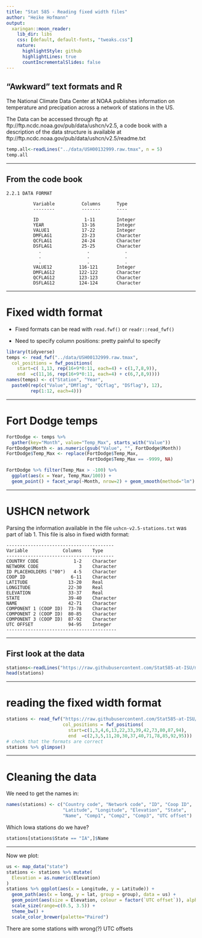 ```yaml
---
title: "Stat 585 - Reading fixed width files"
author: "Heike Hofmann"
output:
  xaringan::moon_reader:
    lib_dir: libs
    css: [default, default-fonts, "tweaks.css"]
    nature:
      highlightStyle: github
      highlightLines: true
      countIncrementalSlides: false
---
```


## "Awkward" text formats and R

The National Climate Data Center at NOAA publishes information on temperature and precipation across a network of stations in the US.

The Data can be accessed through ftp at ftp://ftp.ncdc.noaa.gov/pub/data/ushcn/v2.5, a code book with a description of the data structure is available at
ftp://ftp.ncdc.noaa.gov/pub/data/ushcn/v2.5/readme.txt

```r
temp.all<-readLines("../data/USH00132999.raw.tmax", n = 5)
temp.all
```

---

## From the code book

```
2.2.1 DATA FORMAT

          Variable          Columns      Type
          --------          -------      ----

          ID                 1-11        Integer
          YEAR              13-16        Integer
          VALUE1            17-22        Integer
          DMFLAG1           23-23        Character
          QCFLAG1           24-24        Character
          DSFLAG1           25-25        Character
            .                 .             .
            .                 .             .
            .                 .             .
          VALUE12          116-121       Integer
          DMFLAG12         122-122       Character
          QCFLAG12         123-123       Character
          DSFLAG12         124-124       Character
```

---

# Fixed width format

- Fixed formats can be read with `read.fwf()` or `readr::read_fwf()`

- Need to specify column positions: pretty painful to specify

```r
library(tidyverse)
temps <- read_fwf("../data/USH00132999.raw.tmax",
  col_positions = fwf_positions(
    start=c( 1,13, rep(16+9*0:11, each=4) + c(1,7,8,9)),
    end  =c(11,16, rep(16+9*0:11, each=4) + c(6,7,8,9))))
names(temps) <- c("Station", "Year",
  paste0(rep(c("Value","DMflag", "QCflag", "DSflag"), 12),
         rep(1:12, each=4)))
```


---

# Fort Dodge temps

```r
FortDodge <- temps %>%
  gather(key="Month", value="Temp_Max", starts_with("Value"))
FortDodge$Month <- as.numeric(gsub("Value", "", FortDodge$Month))
FortDodge$Temp_Max <- replace(FortDodge$Temp_Max,
                              FortDodge$Temp_Max == -9999, NA)

FortDodge %>% filter(Temp_Max > -100) %>%
  ggplot(aes(x = Year, Temp_Max/100)) +
  geom_point() + facet_wrap(~Month, nrow=2) + geom_smooth(method="lm")
```

---

# USHCN network

  Parsing the information available in the file `ushcn-v2.5-stations.txt` was part of lab 1. This file is also in fixed width format:

  ```
----------------------------------------
  Variable             Columns    Type
----------------------------------------
COUNTRY CODE             1-2    Character
NETWORK CODE               3    Character
ID PLACEHOLDERS ("00")   4-5    Character
COOP ID                 6-11    Character
LATITUDE               13-20    Real
LONGITUDE              22-30    Real
ELEVATION              33-37    Real
STATE                  39-40    Character
NAME                   42-71    Character
COMPONENT 1 (COOP ID)  73-78    Character
COMPONENT 2 (COOP ID)  80-85    Character
COMPONENT 3 (COOP ID)  87-92    Character
UTC OFFSET             94-95    Integer
-----------------------------------------
  ```
---

## First look at the data

```r
stations<-readLines("https://raw.githubusercontent.com/Stat585-at-ISU/materials/master/data/ushcn-v2.5-stations.txt", n = 5)
head(stations)
```

---

# reading the fixed width format

```r
stations <- read_fwf("https://raw.githubusercontent.com/Stat585-at-ISU/materials-2019/master/labs/ushcn-v2.5-stations.txt",
                     col_positions = fwf_positions(
                       start=c(1,3,4,6,13,22,33,39,42,73,80,87,94),
                       end  =c(2,3,5,11,20,30,37,40,71,78,85,92,95)))
# check that the formats are correct
stations %>% glimpse()

```

---

# Cleaning the data

We need to get the names in:

```r
names(stations) <- c("Country code", "Network code", "ID", "Coop ID",
                     "Latitude", "Longitude", "Elevation", "State",
                     "Name", "Comp1", "Comp2", "Comp3", "UTC offset")
```

Which Iowa stations do we have?

```r
stations[stations$State == "IA",]$Name
```

---

Now we plot:

```r
us <- map_data("state")
stations <- stations %>% mutate(
  Elevation = as.numeric(Elevation)
)
stations %>% ggplot(aes(x = Longitude, y = Latitude)) +
  geom_path(aes(x = long, y = lat, group = group), data = us) +
  geom_point(aes(size = Elevation, colour = factor(`UTC offset`)), alpha = 0.5) +
  scale_size(range=c(0.5, 3.5)) +
  theme_bw() +
  scale_color_brewer(palette="Paired")
```

There are some stations with wrong(?) UTC offsets
